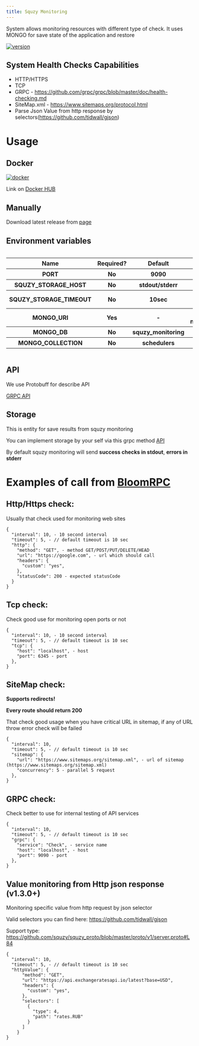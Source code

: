 ```yaml
---
title: Squzy Monitoring
---
```


System allows monitoring resources with different type of check. It uses MONGO for save state of the application and restore

[![version](https://img.shields.io/github/v/release/squzy/squzy.svg)](https://github.com/squzy/squzy)

## System Health Checks Capabilities

- HTTP/HTTPS
- TCP
- GRPC - https://github.com/grpc/grpc/blob/master/doc/health-checking.md
- SiteMap.xml - https://www.sitemaps.org/protocol.html
- Parse Json Value from http response by selectors(https://github.com/tidwall/gjson)

# Usage

## Docker

[![docker](https://img.shields.io/docker/pulls/squzy/squzy_monitoring)](https://hub.docker.com/repository/docker/squzy/squzy_monitoring)

Link on [Docker HUB](https://hub.docker.com/repository/docker/squzy/squzy_monitoring)

## Manually

Download latest release from [page](https://github.com/squzy/squzy/releases)

## Environment variables

<div style="overflow-x:auto;">
  <table>
  <tbody>
    <tr>
      <th>Name</th>
      <th>Required?</th>
      <th>Default</th>
      <th>Description</th>
    </tr>
    <tr>
      <th>PORT</th>
      <th>No</th>
      <th>9090</th>
      <th>Which port listen</th>
    </tr>
    <tr>
      <th>SQUZY_STORAGE_HOST</th>
      <th>No</th>
      <th>stdout/stderr</th>
      <th>Where storing log <a target="_blank" href="https://github.com/squzy/squzy_proto/blob/master/proto/v1/squzy_storage.proto#L16">API</a></th>
    </tr>
    <tr>
      <th>SQUZY_STORAGE_TIMEOUT</th>
      <th>No</th>
      <th>10sec</th>
      <th>Timeout for each request for storage</th>
    </tr>
    <tr>
      <th>MONGO_URI</th>
      <th>Yes</th>
      <th>-</th>
      <th>Mongo URI - mongodb://localhost:27017</th>
    </tr>
    <tr>
      <th>MONGO_DB</th>
      <th>No</th>
      <th>squzy_monitoring</th>
      <th>Which DB use</th>
    </tr>
    <tr>
      <th>MONGO_COLLECTION</th>
      <th>No</th>
      <th>schedulers</th>
      <th>Which collection use</th>
    </tr>
    </tbody>
  </table>
</div>

## API

We use Protobuff for describe API

[GRPC API](https://github.com/squzy/squzy_proto/blob/master/proto/v1/squzy_monitoring.proto)

## Storage 

This is entity for save results from squzy monitoring

You can implement storage by your self via this grpc method [API](https://github.com/squzy/squzy_proto/blob/master/proto/v1/squzy_storage.proto#L16)

By default squzy monitoring will send **success checks in stdout**, **errors in stderr**

# Examples of call from [BloomRPC](https://github.com/uw-labs/bloomrpc)

## Http/Https check:

Usually that check used for monitoring web sites

```shell script
{
  "interval": 10, - 10 second interval
  "timeout": 5, - // default timeout is 10 sec
  "http": {
    "method": "GET", - method GET/POST/PUT/DELETE/HEAD
    "url": "https://google.com", - url which should call
    "headers": {
      "custom": "yes",
    },
    "statusCode": 200 - expected statusCode
  }
}
```

## Tcp check:

Check good use for monitoring open ports or not

```shell script
{
  "interval": 10, - 10 second interval
  "timeout": 5, - // default timeout is 10 sec
  "tcp": {
    "host": "localhost", - host
    "port": 6345 - port
  },
}
```

## SiteMap check:

**Supports redirects!**

**Every route should return 200**

That check good usage when you have critical URL in sitemap, if any of URL throw error check will be failed

```shell script
{
  "interval": 10,
  "timeout": 5, - // default timeout is 10 sec
  "sitemap": {
    "url": "https://www.sitemaps.org/sitemap.xml", - url of sitemap (https://www.sitemaps.org/sitemap.xml)
    "concurrency": 5 - parallel 5 request  
  },
}
```

## GRPC check:

Check better to use for internal testing of API services

```shell script
{
  "interval": 10,
  "timeout": 5, - // default timeout is 10 sec
  "grpc": {
    "service": "Check", - service name
    "host": "localhost", - host
    "port": 9090 - port
  },
}
```

## Value monitoring from Http json response (v1.3.0+)

Monitoring specific value from http request by json selector

Valid selectors you can find here: https://github.com/tidwall/gjson

Support type: https://github.com/squzy/squzy_proto/blob/master/proto/v1/server.proto#L84
    

```shell script
{
  "interval": 10,
  "timeout": 5, - // default timeout is 10 sec
  "httpValue": {
      "method": "GET",
      "url": "https://api.exchangeratesapi.io/latest?base=USD",
      "headers": {
        "custom": "yes",
      },
      "selectors": [
        {
          "type": 4,
          "path": "rates.RUB"
        }
      ]
    }
}
```